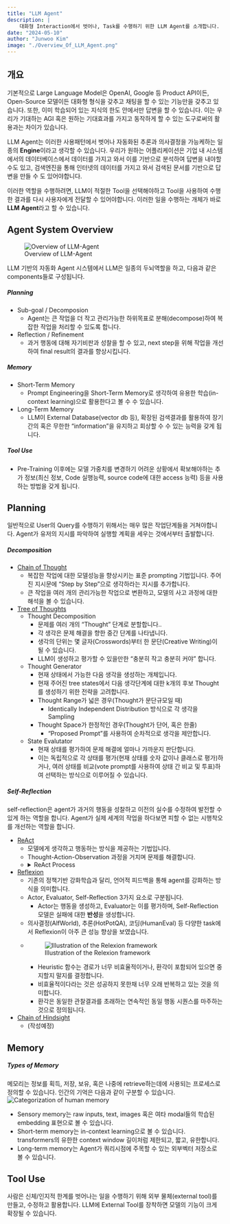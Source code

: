 ```yaml
---
title: "LLM Agent"
description: |
    대화형 Interaction에서 벗어나, Task를 수행하기 위한 LLM Agent를 소개합니다.
date: "2024-05-10"
author: "Junwoo Kim"
image: "./Overview_Of_LLM_Agent.png"
---
```


## 개요
기본적으로 Large Language Model은 OpenAI, Google 등 Product API이든, Open-Source 모델이든 대화형 형식을 갖추고 채팅을 할 수 있는 기능만을 갖추고 있습니다. 또한, 이미 학습되어 있는 지식의 한도 안에서만 답변을 할 수 있습니다. 이는 우리가 기대하는 AGI 혹은 원하는 기대효과를 가지고 동작하게 할 수 있는 도구로써의 활용과는 차이가 있습니다.

LLM Agent는 이러한 사용패턴에서 벗어나 자동화된 추론과 의사결정을 가능케하는 일종의 **Engine**이라고 생각할 수 있습니다.
우리가 원하는 어플리케이션은 기업 내 시스템에서의 데이터베이스에서 데이터를 가지고 와서 이를 기반으로 분석하여 답변을 내야할 수도 있고, 검색엔진을 통해 인터넷의 데이터를 가지고 와서 검색된 문서를 기반으로 답변을 만들 수 도 있어야합니다.

이러한 역할을 수행하려면, LLM이 적절한 Tool을 선택해야하고 Tool을 사용하여 수행한 결과를 다시 사용자에게 전달할 수 있어야합니다. 이러한 일을 수행하는 개체가 바로 **LLM Agent**라고 할 수 있습니다.

## Agent System Overview
![Overview of LLM-Agent](./Overview_Of_LLM_Agent.png)

LLM 기반의 자동화 Agent 시스템에서 LLM은 일종의 두뇌역할을 하고, 다음과 같은 components들로 구성됩니다.

##### **Planning**
- Sub-goal / Decomposion
	- Agent는 큰 작업을 더 작고 관리가능한 하위목표로 분해(decompose)하여 복잡한 작업을 처리할 수 있도록 합니다.
- Reflection / Refinement
	- 과거 행동에 대해 자기비판과 성찰을 할 수 있고, next step을 위해 작업을 개선하여 final result의 결과를 향상시킵니다.

##### **Memory**
- Short-Term Memory
	- Prompt Engineering을 Short-Term Memory로 생각하여 유용한 학습(in-context learning)으로 활용한다고 볼 수 수 있습니다.
- Long-Term Memory
	- LLM이 External Database(vector db 등), 확장된 검색결과를 활용하여 장기간의 혹은 무한한 "information"을 유지하고 회상할 수 수 있는 능력을 갖게 됩니다.

##### **Tool Use**
- Pre-Training 이후에는 모델 가중치를 변경하기 어려운 상황에서 확보해야하는 추가 정보(최신 정보, Code 실행능력, source code에 대한 access 능력) 등을 사용하는 방법을 갖게 됩니다.


## Planning
일반적으로 User의 Query를 수행하기 위해서는 매우 많은 작업단계들을 거쳐야합니다. Agent가 유저의 지시를 파악하여 실행할 계획을 세우는 것에서부터 출발합니다.

##### **Decomposition**
- [Chain of Thought](https://arxiv.org/abs/2201.11903)
	- 복잡한 작업에 대한 모델성능을 향상시키는 표준 prompting 기법입니다. 주어진 지시문에 "Step by Step"으로 생각하라는 지시를 추가합니다.
	- 큰 작업을 여러 개의 관리가능한 작업으로 변환하고, 모델의 사고 과정에 대한 해석을 볼 수 있습니다.

- [Tree of Thoughts](https://arxiv.org/abs/2305.10601)
	- Thought Decomposition
		- 문제를 여러 개의 "Thought" 단계로 분할합니다..
		- 각 생각은 문제 해결을 향한 중간 단계를 나타냅니다.
		- 생각의 단위는 몇 글자(Crosswords)부터 한 문단(Creative Writing)이 될 수 있습니다.
		- LLM이 생성하고 평가할 수 있을만한 "충분히 작고 충분히 커야" 합니다.

	- Thought Generator
		- 현재 상태에서 가능한 다음 생각을 생성하는 개체입니다.
		- 현재 주어진 tree states에서 다음 생각단계에 대한 k개의 후보 Thought를 생성하기 위한 전략을 고려합니다.
		- Thought Range가 넓은 경우(Thought가 문단규모일 때)
			- Identically Independent Distribution 방식으로 각 생각을 Sampling
		- Thought Space가 한정적인 경우(Thought가 단어, 혹은 한줄)
			- "Proposed Prompt"를 사용하여 순차적으로 생각을 제안합니다.

	- State Evalutator
		- 현재 상태를 평가하여 문제 해결에 얼마나 가까운지 판단합니다.
		- 이는 독립적으로 각 상태를 평가(현재 상태를 숫자 값이나 클래스로 평가)하거나, 여러 상태를 비교(vote prompt를 사용하여 상태 간 비교 및 투표)하여 선택하는 방식으로 이루어질 수 있습니다. 

##### **Self-Reflection**
self-reflection은 agent가 과거의 행동을 성찰하고 이전의 실수를 수정하여 발전할 수 있게 하는 역할을 합니다. Agent가 실제 세계의 작업을 하다보면 피할 수 없는 시행착오를 개선하는 역할을 합니다.

- [ReAct](https://arxiv.org/abs/2210.03629)
	- 모델에게 생각하고 행동하는 방식을 제공하는 기법입니다.
	- Thought-Action-Observation 과정을 거치며 문제를 해결합니다.
	- <details>
		<summary>ReAct Process</summary>

		|Step|Detail|
		|---|---|
		|Question| What is the elevation range for the area that the eastern sector of the Colorado orogeny extends into?|
		|Thought 1| I need to search Colorado orogeny, find the area that the eastern sector of the Colorado orogeny extends into, then find the elevation range of the area.
		|Action 1| Search[Colorado orogeny]|
		|Observation 1| The Colorado orogeny was an episode of mountain building (an orogeny) in Colorado and surrounding areas.|
		|Thought 2| It does not mention the eastern sector. So I need to look up eastern sector.|
		|Action 2| Lookup[eastern sector]|
		|Observation 2| (Result 1 / 1) The eastern sector extends into the High Plains and is called the Central Plains orogeny.|
		|Thought 3| The eastern sector of Colorado orogeny extends into the High Plains. So I need to search High Plains and find its elevation range.|
		|Action 3| Search[High Plains]|
		|Observation 3| High Plains refers to one of two distinct land regions|
		|Thought 4|  I need to instead search High Plains (United States).|
		|Action 4| Search[High Plains (United States)|
		|Observation 4| The High Plains are a subregion of the Great Plains. From east to west, the High Plains rise in elevation from around 1,800 to 7,000 ft (550 to 2,130 m).[3]|
		|Thought 5| High Plains rise in elevation from around 1,800 to 7,000 ft, so the answer is 1,800 to 7,000 ft.|
		|Action 5| Finish[1,800 to 7,000 ft]|
	</details>


- [Reflexion](https://arxiv.org/abs/2303.11366)
	- 기존의 정책기반 강화학습과 달리, 언어적 피드백을 통해 agent를 강화하는 방식을 의미합니다.
	- Actor, Evaluator, Self-Reflection 3가지 요소로 구분됩니다.
		- Actor는 행동을 생성하고, Evaluator는 이를 평가하며, Self-Reflection 모델은 실패에 대한 **반성**을 생성합니다.
	- 의사결정(AlfWorld), 추론(HotPotQA), 코딩(HumanEval) 등 다양한 task에서 Reflexion이 아주 큰 성능 향상을 보였습니다.
	- ![Illustration of the Relexion framework](./reflexion_react.png)
		- Heuristic 함수는 경로가 너무 비효율적이거나, 환각이 포함되어 있으면 중지할지 말지를 결정합니다.
		- 비효율적이다라는 것은 성공하지 못한채 너무 오래 반복하고 있는 것을 의미합니다.
		- 환각은 동일한 관찰결과를 초래하는 연속적인 동일 행동 시퀀스를 마주하는 것으로 정의됩니다.

- [Chain of Hindsight](https://arxiv.org/abs/2302.02676)
	- (작성예정)

## Memory

##### **Types of Memory**
메모리는 정보를 획득, 저장, 보유, 혹은 나중에 retrieve하는데에 사용되는 프로세스로 정의할 수 있습니다. 인간의 기억은 다음과 같이 구분할 수 있습니다.
![Categorization of human memory](./human_memory.png)

- Sensory memory는 raw inputs, text, images 혹은 여타 modal들의 학습된 embedding 표현으로 볼 수 있습니다.
- Short-term memory는 in-context learning으로 볼 수 있습니다. transformers의 유한한 context window 길이처럼 제한되고, 짧고, 유한합니다.
- Long-term memory는 Agent가 쿼리시점에 주목할 수 있는 외부벡터 저장소로 볼 수 있습니다.


## Tool Use
사람은 신체/인지적 한계를 벗어나는 일을 수행하기 위해 외부 물체(external tool)를 만들고, 수정하고 활용합니다. LLM에 External Tool를 장착하면 모델의 기능이 크게 확장될 수 있습니다.


















































